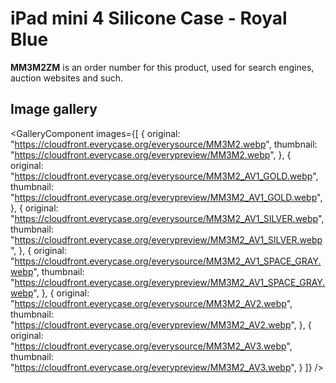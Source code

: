 
# iPad mini 4 Silicone Case - Royal Blue

<Callout type='info' emoji='👉🏻'>**MM3M2ZM** is an order number for this product, used for search engines, auction websites and such.</Callout>

## Image gallery

<GalleryComponent
    images={[
      {
        original: "https://cloudfront.everycase.org/everysource/MM3M2.webp",
        thumbnail: "https://cloudfront.everycase.org/everypreview/MM3M2.webp",
      },
      {
        original: "https://cloudfront.everycase.org/everysource/MM3M2_AV1_GOLD.webp",
        thumbnail: "https://cloudfront.everycase.org/everypreview/MM3M2_AV1_GOLD.webp",
      },
      {
        original: "https://cloudfront.everycase.org/everysource/MM3M2_AV1_SILVER.webp",
        thumbnail: "https://cloudfront.everycase.org/everypreview/MM3M2_AV1_SILVER.webp",
      },
      {
        original: "https://cloudfront.everycase.org/everysource/MM3M2_AV1_SPACE_GRAY.webp",
        thumbnail: "https://cloudfront.everycase.org/everypreview/MM3M2_AV1_SPACE_GRAY.webp",
      },
      {
        original: "https://cloudfront.everycase.org/everysource/MM3M2_AV2.webp",
        thumbnail: "https://cloudfront.everycase.org/everypreview/MM3M2_AV2.webp",
      },
      {
        original: "https://cloudfront.everycase.org/everysource/MM3M2_AV3.webp",
        thumbnail: "https://cloudfront.everycase.org/everypreview/MM3M2_AV3.webp",
      }
    ]}
  />
